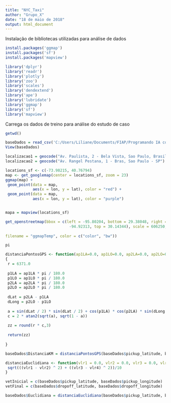 ```yaml
---
title: "NYC_Taxi"
author: "Grupo_X"
date: "18 de maio de 2018"
output: html_document
---
```



Instalação de bibliotecas utilizadas para análise de dados

```r
install.packages('ggmap')
install.packages('sf')
install.packages('mapview')

library('dplyr')
library('readr')
library('plotly')
library('zoo')
library('scales')
library('dendextend')
library('ape')
library('lubridate')
library('ggmap')
library('sf')
library('mapview')

```

Carrega os dados de treino para análise do estudo de caso
```r
getwd()

baseDados = read_csv('C:/Users/Liliane/Documents/FIAP/Programando IA com R/Trabalho Disciplina/train.csv', locale=locale(encoding= 'ISO-8859-1'))
View(baseDados)


```

```r

localizacao1 = geocode("Av. Paulista, 2 - Bela Vista, Sao Paulo, Brasil")
localizacao2 = geocode("Av. Rangel Pestana, 1 - Bras, Sao Paulo - SP")

```


```r

locations_sf <- c(-73.98215, 40.76794)
map <- get_googlemap(center = locations_sf, zoom = 23)
ggmap(map) +
 geom_point(data = map,
            aes(x = lon, y = lat), color = "red") +
 geom_point(data = map,
            aes(x = lon, y = lat), color = "purple")


mapa = mapview(locations_sf)

get_openstreetmap(bbox = c(left = -95.80204, bottom = 29.38048, right =
                            -94.92313, top = 30.14344), scale = 606250, format = c("png", "jpeg",
                                                                                   "svg", "pdf", "ps"), messaging = FALSE, urlonly = FALSE,
filename = "ggmapTemp", color = c("color", "bw"))

pi

distanciaPontosGPS <- function(ap1LA=0.0, ap1LO=0.0, ap2LA=0.0, ap2LO=0.0) 
{
 r = 6371.0
 
 p1LA = ap1LA * pi / 180.0
 p1LO = ap1LO * pi / 180.0
 p2LA = ap2LA * pi / 180.0
 p2LO = ap2LO * pi / 180.0
 
 dLat = p2LA - p1LA
 dLong = p2LO - p1LO
 
 a = sin(dLat / 2) * sin(dLat / 2) + cos(p1LA) * cos(p2LA) * sin(dLong / 2) * sin(dLong / 2);
 c = 2 * atan2(sqrt(a), sqrt(1 - a))
 
 zz = round(r * c,3)
 
 return(zz) 
 
}

baseDados$DistanciaKM = distanciaPontosGPS(baseDados$pickup_latitude, baseDados$pickup_longitude, baseDados$dropoff_latitude, baseDados$dropoff_longitude)

distanciaEuclidiana <- function(vlr1 = 0.0, vlr2 = 0.0, vlr3 = 0.0, vlr4 = 0.0){
 sqrt(((vlr1 - vlr2) ^ 2) + ((vlr3 - vlr4) ^ 2))/10
}

vetInicial = c(baseDados$pickup_latitude, baseDados$pickup_longitude)
vetFinal = c(baseDados$dropoff_latitude, baseDados$dropoff_longitude)

baseDados$Euclidiana = distanciaEuclidiana(baseDados$pickup_latitude, baseDados$pickup_longitude, baseDados$dropoff_latitude, baseDados$dropoff_longitude)


```
